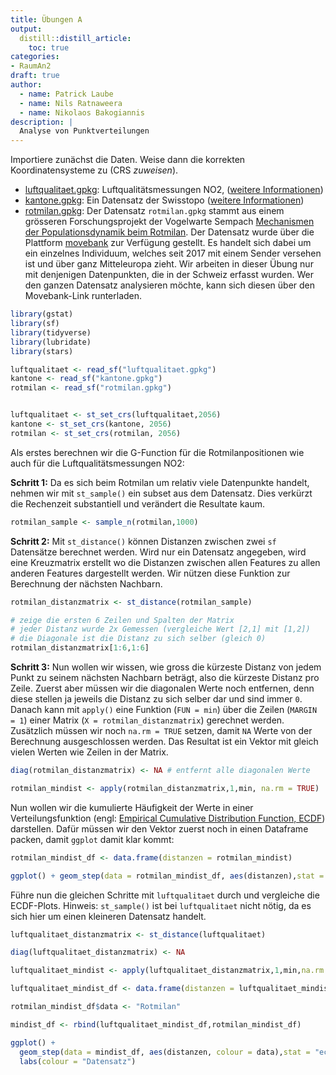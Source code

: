 ```yaml
---
title: Übungen A
output: 
  distill::distill_article:
    toc: true
categories:
- RaumAn2
draft: true
author:
  - name: Patrick Laube
  - name: Nils Ratnaweera
  - name: Nikolaos Bakogiannis
description: |
  Analyse von Punktverteilungen
---
```


  <!-- In dieser zweiten Übung wirst Du wiederum Geodatensätze verarbeiten und darstellen. Wir starten mit einem Punktdatensatz zu einem Messnetz zur Erhebung der Luftqualität in der Schweiz (Stickstoffdioxid NO2 um genau zu sein). Im Gegensatz zum Punktdatensatz zur Wasserverfügbarkeit aus der vorherigen Übung, sind die Messstellen des Messnetzes zur Luftqualität sehr unregelmässig im Raum verteilt. Trotzdem möchten wir versuchen ein kontinuierliches Raster von Luftqualitätswerten für die ganze Schweiz zu interpolieren. Wir starten mit der einfachen Interpolations-Methode Inverse Distance Weighting IDW. Danach wollen wir für den gleichen Datensatz nach dem Ansatz der nächsten Nachbarn die Thiessen Polygone konstruieren. Im zweiten Teil der Übung wollen wir Dichteverteilung untersuchen. Dabei untersuchen wir einen Datensatz mit Bewegungsdaten eines Rotmilans in der Schweiz. Mittels einer Kernel Density Estimation (KDE) berechnen wir eine kontinuierliche Dichteverteilung, über die wir eine Annäherung an das Habitat des untersuchten Greifvogels berechnen können. Bevor wir aber starten, schauen wir uns die Punktdatensätze genauer an indem wir die G-Function berechnen und plotten. -->

Importiere zunächst die Daten. Weise dann die korrekten Koordinatensysteme zu (CRS *zuweisen*).

- [luftqualitaet.gpkg](luftqualitaet.gpkg): Luftqualitätsmessungen NO2, ([weitere Informationen](https://opendata.swiss/en/dataset/luftqualitaet))
- [kantone.gpkg](kantone.gpkg): Ein Datensatz der Swisstopo ([weitere Informationen](https://shop.swisstopo.admin.ch/de/products/landscape/boundaries3D))
- [rotmilan.gpkg](rotmilan.gpkg): Der Datensatz `rotmilan.gpkg` stammt aus einem grösseren Forschungsprojekt der Vogelwarte Sempach [Mechanismen der Populationsdynamik beim Rotmilan](https://www.vogelwarte.ch/de/projekte/oekologische-forschung/mechanismen-der-populationsdynamik-beim-rotmilan). Der Datensatz wurde über die Plattform [movebank](http://www.movebank.org/panel_embedded_movebank_webapp?gwt_fragment=page%3Dsearch_map_linked%2CindividualIds%3D676571254%2Clat%3D44.465151013519666%2Clon%3D9.096679687499508%2Cz%3D5) zur Verfügung gestellt. Es handelt sich dabei um ein einzelnes Individuum, welches seit 2017 mit einem Sender versehen ist und über ganz Mitteleuropa zieht. Wir arbeiten in dieser Übung nur mit denjenigen Datenpunkten, die in der Schweiz erfasst wurden. Wer den ganzen Datensatz analysieren möchte, kann sich diesen über den Movebank-Link runterladen.


```r
library(gstat)
library(sf)
library(tidyverse)
library(lubridate)
library(stars)

luftqualitaet <- read_sf("luftqualitaet.gpkg")
kantone <- read_sf("kantone.gpkg")
rotmilan <- read_sf("rotmilan.gpkg")


luftqualitaet <- st_set_crs(luftqualitaet,2056)
kantone <- st_set_crs(kantone, 2056)
rotmilan <- st_set_crs(rotmilan, 2056)
```


Als erstes berechnen wir die G-Function für die Rotmilanpositionen wie auch für die Luftqualitätsmessungen NO2:

**Schritt 1:** Da es sich beim Rotmilan um relativ viele Datenpunkte handelt, nehmen wir mit `st_sample()` ein subset aus dem Datensatz. Dies verkürzt die Rechenzeit substantiell und verändert die Resultate kaum.

```r
rotmilan_sample <- sample_n(rotmilan,1000)
```

**Schritt 2:** Mit `st_distance()` können Distanzen zwischen zwei `sf` Datensätze berechnet werden. Wird nur ein Datensatz angegeben, wird eine Kreuzmatrix erstellt wo die Distanzen zwischen allen Features zu allen anderen Features dargestellt werden. Wir nützen diese Funktion zur Berechnung der nächsten Nachbarn.

```r
rotmilan_distanzmatrix <- st_distance(rotmilan_sample)

# zeige die ersten 6 Zeilen und Spalten der Matrix
# jeder Distanz wurde 2x Gemessen (vergleiche Wert [2,1] mit [1,2])
# die Diagonale ist die Distanz zu sich selber (gleich 0)
rotmilan_distanzmatrix[1:6,1:6] 
```


**Schritt 3:** Nun wollen wir wissen, wie gross die kürzeste Distanz von jedem Punkt zu seinem nächsten Nachbarn beträgt, also die kürzeste Distanz pro Zeile. Zuerst aber müssen wir die diagonalen Werte noch entfernen, denn diese stellen ja jeweils die Distanz zu sich selber dar und sind immer `0`. Danach kann mit `apply()` eine Funktion (`FUN = min`) über die Zeilen (`MARGIN = 1`) einer Matrix (`X = rotmilan_distanzmatrix`) gerechnet werden. Zusätzlich müssen wir noch `na.rm = TRUE` setzen, damit `NA` Werte von der Berechnung ausgeschlossen werden. Das Resultat ist ein Vektor mit gleich vielen Werten wie Zeilen in der Matrix.

```r
diag(rotmilan_distanzmatrix) <- NA # entfernt alle diagonalen Werte

rotmilan_mindist <- apply(rotmilan_distanzmatrix,1,min, na.rm = TRUE)
```

Nun wollen wir die kumulierte Häufigkeit der Werte in einer Verteilungsfunktion (engl: [Empirical Cumulative Distribution Function, ECDF](https://en.wikipedia.org/wiki/Empirical_distribution_function)) darstellen. Dafür müssen wir den Vektor zuerst noch in einen Dataframe packen, damit `ggplot` damit klar kommt:

```r
rotmilan_mindist_df <- data.frame(distanzen = rotmilan_mindist)

ggplot() + geom_step(data = rotmilan_mindist_df, aes(distanzen),stat = "ecdf")
```

Führe nun die gleichen Schritte mit `luftqualitaet` durch und vergleiche die ECDF-Plots. Hinweis: `st_sample()` ist bei `luftqualitaet` nicht nötig, da es sich hier um einen kleineren Datensatz handelt.

```r
luftqualitaet_distanzmatrix <- st_distance(luftqualitaet)

diag(luftqualitaet_distanzmatrix) <- NA

luftqualitaet_mindist <- apply(luftqualitaet_distanzmatrix,1,min,na.rm = TRUE)

luftqualitaet_mindist_df <- data.frame(distanzen = luftqualitaet_mindist, data = "Luftqualität")

rotmilan_mindist_df$data <- "Rotmilan"

mindist_df <- rbind(luftqualitaet_mindist_df,rotmilan_mindist_df)

ggplot() + 
  geom_step(data = mindist_df, aes(distanzen, colour = data),stat = "ecdf") +
  labs(colour = "Datensatz")
```






